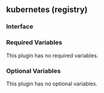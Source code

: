 ## kubernetes (registry)

### Interface

### Required Variables

This plugin has no required variables.

### Optional Variables

This plugin has no optional variables.
